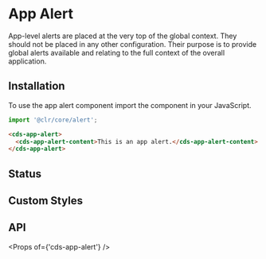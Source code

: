 
<Meta title="Components/App Alert/Getting Started" />

# App Alert

App-level alerts are placed at the very top of the global context. They should
not be placed in any other configuration. Their purpose is to provide global
alerts available and relating to the full context of the overall application.

## Installation

To use the app alert component import the component in your JavaScript.

```typescript
import '@clr/core/alert';
```

```html
<cds-app-alert>
  <cds-app-alert-content>This is an app alert.</cds-app-alert-content>
</cds-app-alert>
```

## Status

<Preview>
  <Story id="components-app-alert-stories--status" />
</Preview>

## Custom Styles

<Preview>
  <Story id="components-app-alert-stories--custom-styles" />
</Preview>

## API

<Props of={'cds-app-alert'} />